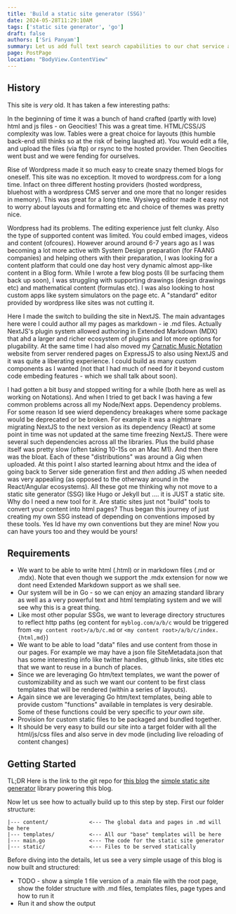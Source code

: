 ```yaml
---
title: 'Build a static site generator (SSG)'
date: 2024-05-28T11:29:10AM
tags: ['static site generator', 'go']
draft: false
authors: ['Sri Panyam']
summary: Let us add full text search capabilities to our chat service along with all the plumbing and knobs to control sync efficiency and consistency.
page: PostPage
location: "BodyView.ContentView"
---
```


## History

This site is *very* old.   It has taken a few interesting paths:

In the beginning of time it was a bunch of hand crafted (partly with love) html and js files - on Geocities!  This was a great time.   HTML/CSS/JS complexity was low.   Tables were a great choice for layouts (this humble back-end still thinks so at the risk of being laughed at).   You would edit a file, and upload the files (via ftp) or rsync to the hosted provider.   Then Geocities went bust and we were fending for ourselves.

Rise of Wordpress made it so much easy to create snazy themed blogs for oneself.  This site was no exception.  It moved to wordpress.com for a long time.  Infact on three different hosting providers (hosted wordpress, bluehost with a wordpress CMS server and one more that no longer resides in memory).  This was great for a long time.  Wysiwyg editor made it easy not to worry about layouts and formatting etc and choice of themes was pretty nice.

Wordpress had its problems.   The editing experience just felt clunky.   Also the type of supported content was limited.   You could embed images, videos and content (ofcoures).  However around around 6-7 years ago as I was becoming a lot more active with System Design preparation (for FAANG companies) and helping others with their preparation, I was looking for a content platform that could one day host very dynamic almost app-like content in a Blog form.   While I wrote a few blog posts (Il be surfacing them back up soon), I was struggling with supporting drawings (design drawings etc) and mathematical content (formulas etc).   I was also looking to host custom apps like system simulators on the page etc.   A "standard" editor provided by wordpress like sites was not cutting it.

Here I made the switch to building the site in NextJS.   The main advantages here were I could author all my pages as markdown - ie .md files.  Actually NextJS's plugin system allowed authoring in Extended Markdown (MDX) that ahd a larger and richer ecosystem of plugins and lot more options for plugability.   At the same time I had also moved my [Carnatic Music Notation](https://notations.us) website from server rendered pages on ExpressJS to also using NextJS and it was quite a liberating experience.  I could build as many custom components as I wanted (not that I had much of need for it beyond custom code embeding features - which we shall talk about soon).

I had gotten a bit busy and stopped writing for a while (both here as well as working on Notations).  And when I tried to get back I was having a few common problems across all my Node/Next apps.   Dependency problems.  For some reason Id see wierd dependency breakages where some package would be deprecated or be broken.  For example it was a nightmare migrating NextJS to the next version as its dependency (React) at some point in time was not updated at the same time freezing NextJS.   There were several such dependencies across all the libraries.   Plus the build phase itself was pretty slow (often taking 10-15s on an Mac M1).   And then there was the bloat.   Each of these "distributions" was around a Gig when uploaded.  At this point I also started learning about htmx and the idea of going back to Server side generation first and *then* adding JS when needed was very appealing (as opposed to the otherway around in the React/Angular ecosystems).   All these got me thinking why not move to a static site generator (SSG) like Hugo or Jekyll but .... it is JUST a static site.  Why do I need a new tool for it.   Are static sites just not "build" tools to convert your content into html pages?  Thus began this journey of just creating my own SSG instead of depending on conventions imposed by these tools.   Yes Id have my own conventions but they are mine!  Now you can have yours too and they would be yours!


## Requirements

* We want to be able to write html (.html) or in markdown files (.md or .mdx).  Note that even though we support the .mdx extension for now we dont need Extended Markdown support as we shall see.
* Our system will be in Go - so we can enjoy an amazing standard library as well as a very powerful text and html templating system and we will see why this is a great thing.
* Like most other popular SSGs, we want to leverage directory structures to reflect http paths (eg content for `myblog.com/a/b/c` would be triggered from `<my content root>/a/b/c.md` or `<my content root>/a/b/c/index.{html,md}`)
* We want to be able to load "data" files and use content from those in our pages.  For example we may have a json file SiteMetadata.json that has some interesting info like twitter handles, github links, site titles etc that we want to reuse in a bunch of places.
* Since we are leveraging Go htm/text templates, we want the power of customizability and as such we want our content to be first class templates that will be rendered (within a series of layouts).
* Again since we are leveraging Go htm/text templates, being able to provide custom "functions" available in templates is very desirable.   Some of these functions could be very specific to *your own site*.
* Provision for custom static files to be packaged and bundled together.
* It should be very easy to build our site into a target folder with all the html/js/css files and also serve in dev mode (including live reloading of content changes)

## Getting Started

TL;DR Here is the link to the git repo for [this blog](https://github.com/panyam/blog) the [simple static site generator](https://github.com/panyam/s3gen) library powering this blog.

Now let us see how to actually build up to this step by step.   First our folder structure:

```
|--- content/             <--- The global data and pages in .md will be here
|--- templates/           <--- All our "base" templates will be here
|--- main.go              <--- The code for the static site generator
|--- static/              <--- Files to be served statically
```

Before diving into the details, let us see a very simple usage of this blog is now built and structured:

* TODO - show a simple 1 file version of a .main file with the root page, show the folder structure with .md files, templates files, page types and how to run it
* Run it and show the output
